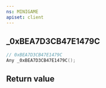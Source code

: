 ```yaml
---
ns: MINIGAME
apiset: client
---
```

## _0xBEA7D3CB47E1479C

```c
// 0xBEA7D3CB47E1479C
Any _0xBEA7D3CB47E1479C();
```



## Return value